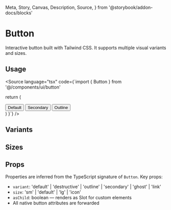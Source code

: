   Meta,
  Story,
  Canvas,
  Description,
  Source,
} from '@storybook/addon-docs/blocks'

<Meta of={ButtonStories} />

# Button

Interactive button built with Tailwind CSS. It supports multiple visual variants and sizes.

## Usage

<Source
  language="tsx"
  code={`import { Button } from '@/components/ui/button'

  return (
    <div className="flex gap-3">
      <Button>Default</Button>
      <Button variant="secondary">Secondary</Button>
      <Button variant="outline">Outline</Button>
    </div>
  )
}`}
/>

## Variants

<Canvas>
  <Story of={ButtonStories.Variants} />
</Canvas>

## Sizes

<Canvas>
  <Story of={ButtonStories.Sizes} />
</Canvas>

## Props

<Description>

Properties are inferred from the TypeScript signature of `Button`. Key props:

- `variant`: 'default' | 'destructive' | 'outline' | 'secondary' | 'ghost' | 'link'
- `size`: 'sm' | 'default' | 'lg' | 'icon'
- `asChild`: boolean — renders as Slot for custom elements
- All native button attributes are forwarded

</Description>
